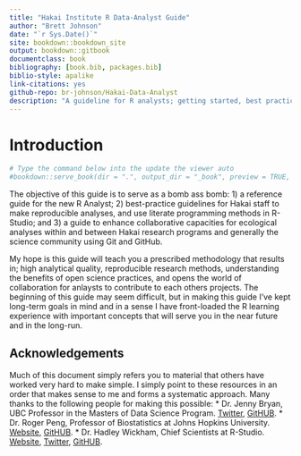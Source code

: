```yaml
--- 
title: "Hakai Institute R Data-Analyst Guide"
author: "Brett Johnson"
date: "`r Sys.Date()`"
site: bookdown::bookdown_site
output: bookdown::gitbook
documentclass: book
bibliography: [book.bib, packages.bib]
biblio-style: apalike
link-citations: yes
github-repo: br-johnson/Hakai-Data-Analyst
description: "A guideline for R analysts; getting started, best practices, and collaboration"
---
```

# Introduction
```r
# Type the command below into the update the viewer auto
#bookdown::serve_book(dir = ".", output_dir = "_book", preview = TRUE, in_session = TRUE)
```

The objective of this guide is to serve as a bomb ass bomb:
1) a reference guide for the new R Analyst; 
2) best-practice guidelines for Hakai staff to make reproducible analyses, and use literate programming methods in R-Studio; and 
3) a guide to enhance collaborative capacities for ecological analyses within and between Hakai research programs and generally the science community using Git and GitHub. 

My hope is this guide will teach you a prescribed methodology that results in; high analytical quality, reproducible research methods, understanding the benefits of open science practices, and opens the world of collaboration for anlaysts to contribute to each others projects. The beginning of this guide may seem difficult, but in making this guide I've kept long-term goals in mind and in a sense I have front-loaded the R learning experience with important concepts that will serve you in the near future and in the long-run.

## Acknowledgements
Much of this document simply refers you to material that others have worked very hard to make simple. I simply point to these resources in an order that makes sense to me and forms a systematic approach. Many thanks to the following people for making this possible:
* Dr. Jenny Bryan, UBC Professor in the Masters of Data Science Program. [Twitter](https://twitter.com/JennyBryan), [GitHUB](https://github.com/jennybc).
* Dr. Roger Peng, Professor of Biostatistics at Johns Hopkins University. [Website](http://www.biostat.jhsph.edu/~rpeng/), [GitHUB](https://github.com/rdpeng).
* Dr. Hadley Wickham, Chief Scientists at R-Studio. [Website](http://hadley.nz/), [Twitter](https://twitter.com/hadleywickham), [GitHUB](https://github.com/hadley).

